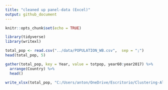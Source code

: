```yaml
---
title: "cleaned up panel-data (Excel)"
output: github_document
---
```


```r
knitr::opts_chunk$set(echo = TRUE)
```

```r
library(tidyverse)
library(writexl)
```

```r
total_pop <- read.csv("../data/POPULATION_WB.csv",  sep = ";")
head(total_pop, 5)
```

```r
gather(total_pop, key = Year, value = totpop, year60:year2017) %>% 
  arrange(Country) %>% 
  head()
```

```r
write_xlsx(total_pop, "C:/Users/anton/OneDrive/Escritorio/Clustering-Algorithms/data/totalpop.xlsx")

```

